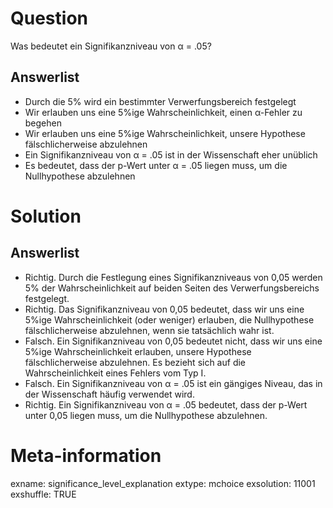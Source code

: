 
Question 
======== 

Was bedeutet ein Signifikanzniveau von α = .05?

Answerlist
----------
 
* Durch die 5% wird ein bestimmter Verwerfungsbereich festgelegt
* Wir erlauben uns eine 5%ige Wahrscheinlichkeit, einen α-Fehler zu begehen
* Wir erlauben uns eine 5%ige Wahrscheinlichkeit, unsere Hypothese fälschlicherweise abzulehnen
* Ein Signifikanzniveau von α = .05 ist in der Wissenschaft eher unüblich
* Es bedeutet, dass der p-Wert unter α = .05 liegen muss, um die Nullhypothese abzulehnen

Solution
========

Answerlist
----------

* Richtig. Durch die Festlegung eines Signifikanzniveaus von 0,05 werden 5% der Wahrscheinlichkeit auf beiden Seiten des Verwerfungsbereichs festgelegt.
* Richtig. Das Signifikanzniveau von 0,05 bedeutet, dass wir uns eine 5%ige Wahrscheinlichkeit (oder weniger) erlauben, die Nullhypothese fälschlicherweise abzulehnen, wenn sie tatsächlich wahr ist.
* Falsch. Ein Signifikanzniveau von 0,05 bedeutet nicht, dass wir uns eine 5%ige Wahrscheinlichkeit erlauben, unsere Hypothese fälschlicherweise abzulehnen. Es bezieht sich auf die Wahrscheinlichkeit eines Fehlers vom Typ I.
* Falsch. Ein Signifikanzniveau von α = .05 ist ein gängiges Niveau, das in der Wissenschaft häufig verwendet wird.
* Richtig. Ein Signifikanzniveau von α = .05 bedeutet, dass der p-Wert unter 0,05 liegen muss, um die Nullhypothese abzulehnen.

Meta-information
================
exname: significance_level_explanation
extype: mchoice 
exsolution: 11001
exshuffle: TRUE
